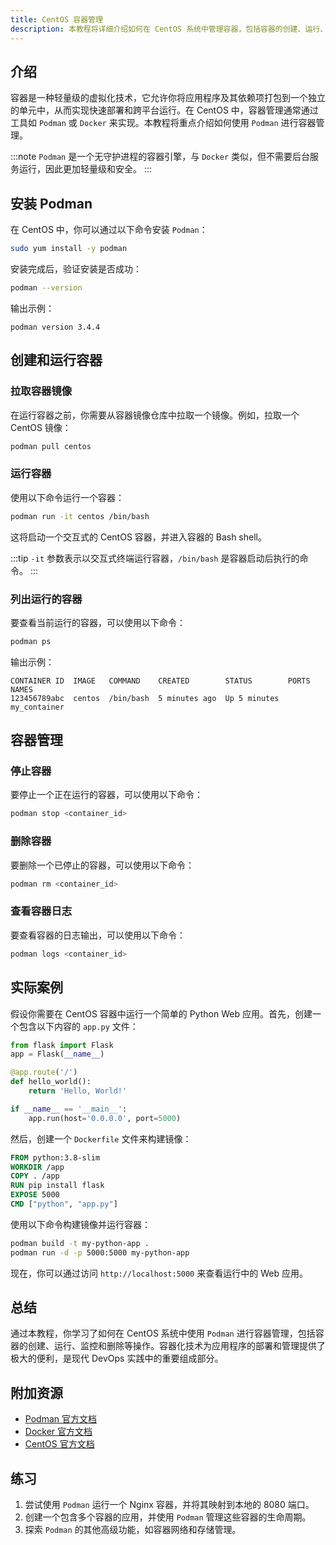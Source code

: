 ```yaml
---
title: CentOS 容器管理
description: 本教程将详细介绍如何在 CentOS 系统中管理容器，包括容器的创建、运行、监控和删除等操作。适合初学者学习容器化技术的基础知识。
---
```


## 介绍

容器是一种轻量级的虚拟化技术，它允许你将应用程序及其依赖项打包到一个独立的单元中，从而实现快速部署和跨平台运行。在 CentOS 中，容器管理通常通过工具如 `Podman` 或 `Docker` 来实现。本教程将重点介绍如何使用 `Podman` 进行容器管理。

:::note
`Podman` 是一个无守护进程的容器引擎，与 `Docker` 类似，但不需要后台服务运行，因此更加轻量级和安全。
:::

## 安装 Podman

在 CentOS 中，你可以通过以下命令安装 `Podman`：

```bash
sudo yum install -y podman
```

安装完成后，验证安装是否成功：

```bash
podman --version
```

输出示例：

```
podman version 3.4.4
```

## 创建和运行容器

### 拉取容器镜像

在运行容器之前，你需要从容器镜像仓库中拉取一个镜像。例如，拉取一个 CentOS 镜像：

```bash
podman pull centos
```

### 运行容器

使用以下命令运行一个容器：

```bash
podman run -it centos /bin/bash
```

这将启动一个交互式的 CentOS 容器，并进入容器的 Bash shell。

:::tip
`-it` 参数表示以交互式终端运行容器，`/bin/bash` 是容器启动后执行的命令。
:::

### 列出运行的容器

要查看当前运行的容器，可以使用以下命令：

```bash
podman ps
```

输出示例：

```
CONTAINER ID  IMAGE   COMMAND    CREATED        STATUS        PORTS   NAMES
123456789abc  centos  /bin/bash  5 minutes ago  Up 5 minutes          my_container
```

## 容器管理

### 停止容器

要停止一个正在运行的容器，可以使用以下命令：

```bash
podman stop <container_id>
```

### 删除容器

要删除一个已停止的容器，可以使用以下命令：

```bash
podman rm <container_id>
```

### 查看容器日志

要查看容器的日志输出，可以使用以下命令：

```bash
podman logs <container_id>
```

## 实际案例

假设你需要在 CentOS 容器中运行一个简单的 Python Web 应用。首先，创建一个包含以下内容的 `app.py` 文件：

```python
from flask import Flask
app = Flask(__name__)

@app.route('/')
def hello_world():
    return 'Hello, World!'

if __name__ == '__main__':
    app.run(host='0.0.0.0', port=5000)
```

然后，创建一个 `Dockerfile` 文件来构建镜像：

```dockerfile
FROM python:3.8-slim
WORKDIR /app
COPY . /app
RUN pip install flask
EXPOSE 5000
CMD ["python", "app.py"]
```

使用以下命令构建镜像并运行容器：

```bash
podman build -t my-python-app .
podman run -d -p 5000:5000 my-python-app
```

现在，你可以通过访问 `http://localhost:5000` 来查看运行中的 Web 应用。

## 总结

通过本教程，你学习了如何在 CentOS 系统中使用 `Podman` 进行容器管理，包括容器的创建、运行、监控和删除等操作。容器化技术为应用程序的部署和管理提供了极大的便利，是现代 DevOps 实践中的重要组成部分。

## 附加资源

- [Podman 官方文档](https://podman.io/getting-started/)
- [Docker 官方文档](https://docs.docker.com/)
- [CentOS 官方文档](https://www.centos.org/docs/)

## 练习

1. 尝试使用 `Podman` 运行一个 Nginx 容器，并将其映射到本地的 8080 端口。
2. 创建一个包含多个容器的应用，并使用 `Podman` 管理这些容器的生命周期。
3. 探索 `Podman` 的其他高级功能，如容器网络和存储管理。
